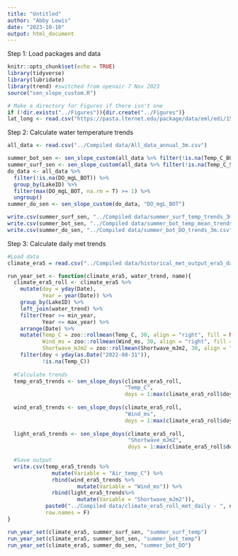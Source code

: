 ```yaml
---
title: "Untitled"
author: "Abby Lewis"
date: "2023-10-10"
output: html_document
---
```


Step 1: Load packages and data

```r
knitr::opts_chunk$set(echo = TRUE)
library(tidyverse)
library(lubridate)
library(trend) #switched from openair 7 Nov 2023
source("sen_slope_custom.R")

# Make a directory for Figures if there isn't one
if (!dir.exists("../Figures")){dir.create("../Figures")}
lat_long <- read.csv("https://pasta.lternet.edu/package/data/eml/edi/1530/1/fadd3eaa25b5fdd1fc4efba70e660579")
```

Step 2: Calculate water temperature trends

```r
all_data <- read.csv("../Compiled data/All_data_annual_3m.csv")

summer_bot_sen <- sen_slope_custom(all_data %>% filter(!is.na(Temp_C_BOT)), "Temp_C_BOT")
summer_surf_sen <- sen_slope_custom(all_data %>% filter(!is.na(Temp_C_SURF)), "Temp_C_SURF")
do_data <- all_data %>%
  filter(!is.na(DO_mgL_BOT)) %>% 
  group_by(LakeID) %>%
  filter(max(DO_mgL_BOT, na.rm = T) >= 1) %>%
  ungroup() 
summer_do_sen <- sen_slope_custom(do_data, "DO_mgL_BOT")

write.csv(summer_surf_sen, "../Compiled data/summer_surf_temp_trends_3m.csv", row.names = F)
write.csv(summer_bot_sen, "../Compiled data/summer_bot_temp_mean_trends_3m.csv", row.names = F)
write.csv(summer_do_sen, "../Compiled data/summer_bot_DO_trends_3m.csv", row.names = F)
```

Step 3: Calculate daily met trends

```r
#Load data
climate_era5 = read.csv("../Compiled data/historical_met_output_era5_daily.csv")

run_year_set <- function(climate_era5, water_trend, name){
  climate_era5_roll <- climate_era5 %>%
    mutate(doy = yday(Date),
           Year = year(Date)) %>%
    group_by(LakeID) %>%
    left_join(water_trend) %>%
    filter(Year >= min_year,
           Year <= max_year) %>%
    arrange(Date) %>%
    mutate(Temp_C = zoo::rollmean(Temp_C, 30, align = "right", fill = NA),
           Wind_ms = zoo::rollmean(Wind_ms, 30, align = "right", fill = NA),
           Shortwave_mJm2 = zoo::rollmean(Shortwave_mJm2, 30, align = "right", fill = NA))%>%
    filter(doy < yday(as.Date("2022-08-31")),
           !is.na(Temp_C))
  
  #Calculate trends
  temp_era5_trends <- sen_slope_doys(climate_era5_roll, 
                                     "Temp_C",
                                     doys = 1:max(climate_era5_roll$doy))
  
  wind_era5_trends <- sen_slope_doys(climate_era5_roll, 
                                     "Wind_ms",
                                     doys = 1:max(climate_era5_roll$doy))
  
  light_era5_trends <- sen_slope_doys(climate_era5_roll, 
                                      "Shortwave_mJm2",
                                      doys = 1:max(climate_era5_roll$doy))
  
  #Save output
  write.csv(temp_era5_trends %>% 
              mutate(Variable = "Air_temp_C") %>%
              rbind(wind_era5_trends %>%
                      mutate(Variable = "Wind_ms")) %>% 
              rbind(light_era5_trends%>%
                      mutate(Variable = "Shortwave_mJm2")), 
            paste0("../Compiled data/climate_era5_roll_met_daily - ", name, "_years.csv"), 
            row.names = F)
}

run_year_set(climate_era5, summer_surf_sen, "summer_surf_temp")
run_year_set(climate_era5, summer_bot_sen, "summer_bot_temp")
run_year_set(climate_era5, summer_do_sen, "summer_bot_DO")
```
  
  